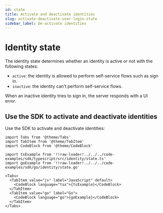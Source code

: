 ```yaml
---
id: state
title: Activate and deactivate identities
slug: activate-deactivate-user-login-state
sidebar_label: De-activate identities
---
```


# Identity state

The identity state determines whether an identity is active or not with the following states:

- `active`: the identity is allowed to perform self-service flows such as sign in.
- `inactive`: the identity can't perform self-service flows.

When an inactive identity tries to sign in, the server responds with a UI error.

## Use the SDK to activate and deactivate identities

Use the SDK to activate and deactivate identities:

```mdx-code-block
import Tabs from '@theme/Tabs'
import TabItem from '@theme/TabItem'
import CodeBlock from '@theme/CodeBlock'

import tsExample from '!!raw-loader!../../../code-examples/sdk/typescript/src/identity/state.ts'
import goExample from '!!raw-loader!../../../code-examples/sdk/go/identity/state.go'

<Tabs>
  <TabItem value="js" label="JavaScript" default>
    <CodeBlock language="tsx">{tsExample}</CodeBlock>
  </TabItem>
  <TabItem value="go" label="Go">
    <CodeBlock language="go">{goExample}</CodeBlock>
  </TabItem>
</Tabs>
```
